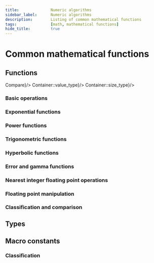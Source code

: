 ```yaml
---
title:				Numeric algorithms
sidebar_label:		Numeric algorithms
description:		Listing of common mathematical functions
tags:				[math, mathematical functions]
hide_title:			true
---
```




# Common mathematical functions

## Functions

<SymbolTable>
	<Symbol pub name="container_type<>labs"				desc="Computes absolute value of an integral value (|x|)"/>
	<Symbol pub name="value_compare" 				desc={<code>Compare</code>}/>
	<Symbol pub name="value_type"			desc={<code>Container::value_type</code>}/>
	<Symbol pub name="size_type"				desc={<code>Container::size_type</code>}/>
</SymbolTable>

### Basic operations

### Exponential functions

### Power functions

### Trigonometric functions

### Hyperbolic functions

### Error and gamma functions

### Nearest integer floating point operations

### Floating point manipulation

### Classification and comparison

## Types

## Macro constants

### Classification
